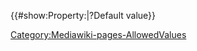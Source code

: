 <includeonly>{{#show:Property:{{{1}}}|?Default value}}</includeonly><noinclude>[[Category:Mediawiki-pages-AllowedValues]]</noinclude>